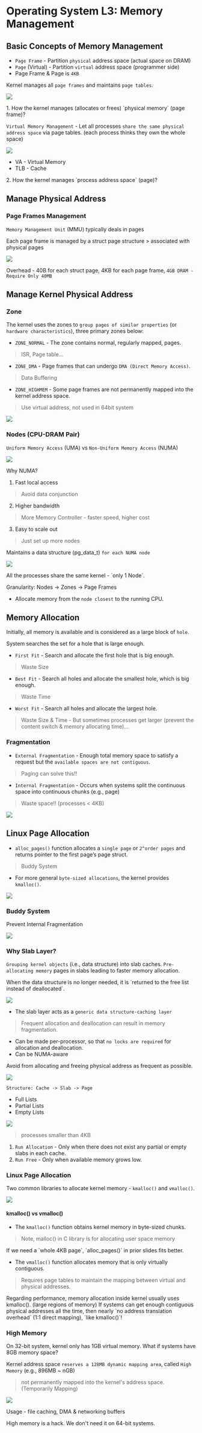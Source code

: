 Operating System L3: Memory Management
===

Basic Concepts of Memory Management
---

- `Page Frame` - Partition `physical` address space (actual space on DRAM)
- `Page` (Virtual) - Partition `virtual` address space (programmer side)
- Page Frame & Page is `4KB`

Kernel manages all `page frames` and maintains `page tables`.

![](https://hackmd.io/_uploads/SJDIBNLWp.png)


<Callout type="warning" emoji="⚠️">
1. How the kernel manages (allocates or frees) `physical memory` (page frame)?
</Callout>

`Virtual Memory Management` - Let all processes `share the same physical address space` via page tables. (each process thinks they own the whole space)

![](https://hackmd.io/_uploads/BknwI48-p.png)

- VA - Virtual Memory
- TLB - Cache

<Callout type="warning" emoji="⚠️">
2. How the kernel manages `process address space` (page)?
</Callout>

Manage Physical Address
---

### Page Frames Management

`Memory Management Unit` (MMU) typically deals in pages

<Callout type="info" emoji="ℹ">
Each page frame is managed by a struct page structure
</Callout>
> associated with physical pages

![](https://hackmd.io/_uploads/Byo6Gphbp.png)

Overhead - 40B for each struct page, 4KB for each page frame, `4GB DRAM - Require Only 40MB `

Manage Kernel Physical Address
---

### Zone

The kernel uses the zones to `group pages of similar properties` (or `hardware characteristics`), three primary zones below:

* `ZONE_NORMAL` - The zone contains normal, regularly mapped, pages.
> ISR, Page table...
* `ZONE_DMA` - Page frames that can undergo `DMA (Direct Memory Access)`.
> Data Buffering
* `ZONE_HIGHMEM` - Some page frames are not permanently mapped into the kernel address space. 
> Use virtual address, not used in 64bit system

![](https://hackmd.io/_uploads/BktD46nZ6.png)

### Nodes (CPU-DRAM Pair)

`Uniform Memory Access` (UMA) vs `Non-Uniform Memory Access` (NUMA)

![](https://hackmd.io/_uploads/rk4vHphWT.png)

Why NUMA?

1. Fast local access
> Avoid data conjunction
2. Higher bandwidth
> More Memory Controller - faster speed, higher cost
3. Easy to scale out
> Just set up more nodes

Maintains a data structure (pg_data_t) `for each NUMA node`

![](https://hackmd.io/_uploads/HylBL62ba.png)

<Callout type="warning" emoji="⚠️">
All the processes share the same kernel - `only 1 Node`.
</Callout>

Granularity: Nodes -> Zones -> Page Frames

- Allocate memory from the `node closest` to the running CPU.

Memory Allocation
---

Initially, all memory is available and is considered as a large block of `hole`.

<Callout type="info" emoji="ℹ">
System searches the set for a hole that is large enough.
</Callout>

* `First Fit` - Search and allocate the first hole that is big enough.
> Waste Size
* `Best Fit` - Search all holes and allocate the smallest hole, which is big enough.
> Waste Time
* `Worst Fit` - Search all holes and allocate the largest hole.
> Waste Size & Time - But sometimes processes get larger (prevent the content switch & memory allocating time)...

### Fragmentation

* `External Fragmentation` - Enough total memory space to satisfy a request but the `available spaces are not contiguous`.
> Paging can solve this!!
* `Internal Fragmentation` - Occurs when systems split the continuous space into continuous chunks (e.g., page)
> Waste space!! (processes < 4KB)

![](https://hackmd.io/_uploads/HkdATvkf6.png)

Linux Page Allocation
---

* `alloc_pages()` function allocates a `single page` or `2^order pages` and returns pointer to the first page’s page struct.
> Buddy System
* For more general `byte-sized allocations`, the kernel provides `kmalloc()`.

![](https://hackmd.io/_uploads/SyqZk03ZT.png)

### Buddy System

<Callout type="warning" emoji="⚠️">
Prevent Internal Fragmentation
</Callout>

![](https://hackmd.io/_uploads/H1MbxA3Z6.png)

### Why Slab Layer?

`Grouping kernel objects` (i.e., data structure) into slab caches. `Pre-allocating memory` pages in slabs leading to faster memory allocation.

<Callout type="warning" emoji="⚠️">
When the data structure is no longer needed, it is `returned to the free list instead of deallocated`. 
</Callout>

![](https://hackmd.io/_uploads/rJZFm0hba.png)

* The slab layer acts as a `generic data structure-caching layer`
> Frequent allocation and deallocation can result in memory fragmentation.
* Can be made per-processor, so that `no locks are required` for allocation and deallocation.
* Can be NUMA-aware

<Callout type="info" emoji="ℹ">
Avoid from allocating and freeing physical address as frequent as possible.
</Callout>

![](https://hackmd.io/_uploads/SJ6yr02Z6.png)

`Structure: Cache -> Slab -> Page`

- Full Lists
- Partial Lists
- Empty Lists

![](https://hackmd.io/_uploads/S1WsHChZp.png)
> processes smaller than 4KB

1. `Run Allocation` - Only when there does not exist any partial or empty slabs in each cache.
2. `Run Free` - Only when available memory grows low.

### Linux Page Allocation

Two common libraries to allocate kernel memory - `kmalloc()` and `vmalloc()`.

![](https://hackmd.io/_uploads/HJei8A3Wp.png)

#### kmalloc() vs vmalloc()

- The `kmalloc()` function obtains kernel memory in byte-sized chunks.
> Note, malloc() in C library is for allocating user space memory

<Callout type="info" emoji="ℹ">
If we need a `whole 4KB page`, `alloc_pages()` in prior slides fits better.
</Callout>

- The `vmalloc()` function allocates memory that is only virtually contiguous.
> Requires page tables to maintain the mapping between virtual and physical addresses.

<Callout type="info" emoji="ℹ">
Regarding performance, memory allocation inside kernel usually uses kmalloc(). (large regions of memory)
</Callout>

<Callout type="info" emoji="ℹ">
If systems can get enough contiguous physical addresses all the time, then nearly `no address translation overhead` (1:1 direct mapping), `like kmalloc()`!
</Callout>

### High Memory

<Callout type="warning" emoji="⚠️">
On 32-bit system, kernel only has 1GB virtual memory. What if systems have 8GB memory space?
</Callout>

Kernel address space `reserves a 128MB dynamic mapping area`, called `High Memory` (e.g., 896MB ~ nGB) 
> not permanently mapped into the kernel's address space. (Temporarily Mapping)

![](https://hackmd.io/_uploads/SJcfd0n-T.png)

Usage - file caching, DMA & networking buffers

<Callout type="info" emoji="ℹ">
High memory is a hack. We don't need it on 64-bit systems.
</Callout>
